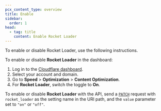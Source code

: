 ```yaml
---
pcx_content_type: overview
title: Enable
sidebar:
  order: 1
head:
  - tag: title
    content: Enable Rocket Loader
---
```



To enable or disable Rocket Loader, use the following instructions.

<Tabs syncKey="dashPlusAPI"> <TabItem label="Dashboard">

To enable or disable **Rocket Loader** in the dashboard:

1. Log in to the [Cloudflare dashboard](https://dash.cloudflare.com).
2. Select your account and domain.
3. Go to **Speed** > **Optimization** > **Content Optimization**.
4. For **Rocket Loader**, switch the toggle to **On**.

<Render file="rocket-loader-csp" />

</TabItem> <TabItem label="API">

To enable or disable **Rocket Loader** with the API, send a [`PATCH`](/api/operations/zone-settings-edit-single-setting) request with `rocket_loader` as the setting name in the URI path, and the `value` parameter set to `"on"` or `"off"`.

<Render file="rocket-loader-csp" />

</TabItem> </Tabs>

<Render file="configuration-rule-promotion" product="rules" />
